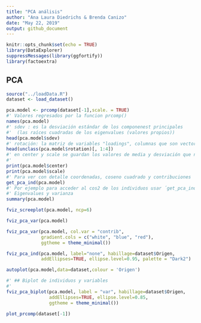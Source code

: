 ```yaml
---
title: "PCA análisis"
author: "Ana Laura Diedrichs & Brenda Canizo"
date: "May 22, 2019"
output: github_document
---
```


```r
knitr::opts_chunk$set(echo = TRUE)
library(DataExplorer)
suppressMessages(library(ggfortify))
library(factoextra)
```

## PCA

```r
source("../loadData.R")
dataset <- load_dataset()
```
```r
pca.model <- prcomp(dataset[-1],scale. = TRUE)
#' Valores regresados por la funcion prcomp()
names(pca.model)
#' sdev : es la desviación estándar de los componenest principales
#'  (las raíces cuadradas de los eigenvalues (valores propios))
head(pca.model$sdev)
#' rotación: la matriz de variables "loadings", columnas que son vectores propios (eigenvectors)
head(unclass(pca.model$rotation)[, 1:4])
#' en center y scale se guardan los valores de media y desviación que normalizaron los datos
#' 
print(pca.model$center)
print(pca.model$scale)
#' Para ver con detalle coordenadas, coseno cuadrado y contribuciones
get_pca_ind(pca.model)
#' Por ejemplo para acceder al cos2 de los individuos usar ´get_pca_ind(pca.model)$cos2´
#' Eigenvalues y varianza
summary(pca.model)
```
```r
fviz_screeplot(pca.model, ncp=6)

```
```r

fviz_pca_var(pca.model)


```
```r
fviz_pca_var(pca.model, col.var = "contrib", 
             gradient.cols = c("white", "blue", "red"),
             ggtheme = theme_minimal())

```
```r
fviz_pca_ind(pca.model, label="none", habillage=dataset$Origen,
             addEllipses=TRUE, ellipse.level=0.95, palette = "Dark2")


```
```r
autoplot(pca.model,data=dataset,colour = 'Origen')


```
```r
#' ## Biplot de individuos y variables
#' 
fviz_pca_biplot(pca.model, label = "var", habillage=dataset$Origen,
                addEllipses=TRUE, ellipse.level=0.85,
                ggtheme = theme_minimal())

```

```r

plot_prcomp(dataset[-1])
```

